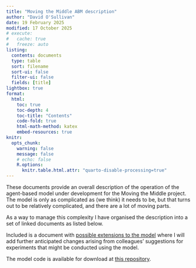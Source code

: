 ```yaml
---
title: "Moving the Middle ABM description"
author: "David O'Sullivan"
date: 19 February 2025
modified: 17 October 2025
# execute: 
#   cache: true
#   freeze: auto
listing:
  contents: documents
  type: table
  sort: filename
  sort-ui: false
  filter-ui: false
  fields: [title]
lightbox: true
format:
  html:
    toc: true
    toc-depth: 4
    toc-title: "Contents"
    code-fold: true
    html-math-method: katex
    embed-resources: true
knitr:
  opts_chunk: 
    warning: false
    message: false
    # echo: false
    R.options: 
      knitr.table.html.attr: "quarto-disable-processing=true"
---
```


These documents provide an overall description of the operation of the agent-based model under development for the Moving the Middle project. The model is only as complicated as (we think) it needs to be, but that turns out to be relatively complicated, and there are a lot of moving parts. 

As a way to manage this complexity I have organised the description into a set of linked documents as listed below.

Included is a document with [possible extensions to the model](documents/06-possible-extensions.qmd) where I will add further anticipated changes arising from colleagues' suggestions for experiments that might be conducted using the model.

The model code is available for download at [this repository](https://github.com/DOSull/moving-the-middle-abm).

<!-- ::: {.callout-note collapse="true"}
#### Update History

| Date | Changes
|:-|:------
| 2025-02-14 | Initial post.                       
| 2025-10-16 | Updated for latest version (incl debt).                       

::: -->
